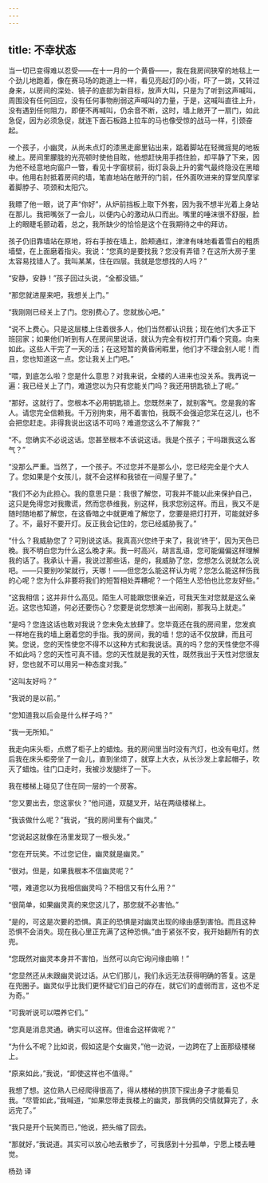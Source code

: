 ```yaml
---
---
---
```

title: 不幸状态
---




当一切已变得难以忍受——在十一月的一个黄昏——，我在我房间狭窄的地毯上一个劲儿地跑着，像在赛马场的跑道上一样，看见亮起灯的小街，吓了一跳，又转过身来，以房间的深处、镜子的底部为新目标，放声大叫，只是为了听到这声喊叫，周围没有任何回应，没有任何事物削弱这声喊叫的力量，于是，这喊叫直往上升，没有遇到任何阻力，即便不再喊叫，仍余音不断，这时，墙上敞开了一扇门，如此急促，因为必须急促，就连下面石板路上拉车的马也像受惊的战马一样，引颈奋起。

一个孩子，小幽灵，从尚未点灯的漆黑走廊里钻出来，踮着脚站在轻微摇晃的地板棱上。房间里朦胧的光亮顿时使他目眩，他想赶快用手捂住脸，却平静了下来，因为他不经意地向窗户一瞥，看见十字窗棂前，街灯袅袅上升的雾气最终隐没在黑暗中。他用右肘抵着房间的墙，笔直地站在敞开的门前，任外面吹进来的穿堂风摩挲着脚脖子、项颈和太阳穴。

我瞟了他一眼，说了声“你好”，从炉前挡板上取下外套，因为我不想半光着上身站在那儿。我把嘴张了一会儿，以便内心的激动从口而出。嘴里的唾沫很不舒服，脸上的眼睫毛颤动着，总之，我所缺少的恰恰是这个在我期待之中的拜访。

孩子仍旧靠墙站在原地，将右手按在墙上，脸颊通红，津津有味地看着雪白的粗质墙壁，在上面磨着指尖。我说：“您真的是要找我？您没有弄错？在这所大房子里太容易找错人了。我叫某某，住在四层。我就是您想找的人吗？”

“安静，安静！”孩子回过头说，“全都没错。”

“那您就进屋来吧，我想关上门。”

“我刚刚已经关上了门。您别费心了。您就放心吧。”

“说不上费心。只是这层楼上住着很多人，他们当然都认识我；现在他们大多正下班回家；如果他们听到有人在房间里说话，就认为完全有权打开门看个究竟。向来如此。这些人干完了一天的活；在这短暂的黄昏闲暇里，他们才不理会别人呢！而且，您也知道这一点。您让我关上门吧。”

“喂，到底怎么啦？您是什么意思？对我来说，全楼的人进来也没关系。我再说一遍：我已经关上了门，难道您以为只有您能关门吗？我还用钥匙锁上了呢。”

“那好。这就行了。您根本不必用钥匙锁上。您既然来了，就别客气。您是我的客人。请您完全信赖我。千万别拘束，用不着害怕，我既不会强迫您呆在这儿，也不会把您赶走。非得我说出这话不可吗？难道您这么不了解我？”

“不。您确实不必说这话。您甚至根本不该说这话。我是个孩子；干吗跟我这么客气？”

“没那么严重。当然了，一个孩子。不过您并不是那么小，您已经完全是个大人了。您如果是个女孩儿，就不会这样和我锁在一间屋子里了。”

“我们不必为此担心。我的意思只是：我很了解您，可我并不能以此来保护自己，这只是免得您对我撒谎，然而您恭维我，别这样，我求您别这样。而且，我又不是随时随地都了解您，在这昏暗之中就更难了解您了，您要是把灯打开，可能就好多了。不，最好不要开灯。反正我会记住的，您已经威胁我了。”

“什么？我威胁您了？可别说这话。我真高兴您终于来了，我说‘终于’，因为天色已晚。我不明白您为什么这么晚才来。我一时高兴，胡言乱语，您可能偏偏这样理解我的话了。我承认十遍，我说过那些话，是的，我威胁了您，您想怎么说就怎么说吧。——只要别吵架就行，天哪！——但您怎么能这样认为呢？您怎么能这样伤我的心呢？您为什么非要将我们的短暂相处弄糟呢？一个陌生人恐怕也比您友好些。”

“这我相信；这并非什么高见。陌生人可能跟您很亲近，可我天生对您就是这么亲近。这您也知道，何必还要伤心？您要是说您想演一出闹剧，那我马上就走。”

“是吗？您连这话也敢对我说？您未免太放肆了。您毕竟还在我的房间里，您发疯一样地在我的墙上磨着您的手指。我的房间，我的墙！您的话不仅放肆，而且可笑。您说，您的天性使您不得不以这种方式和我说话。真的吗？您的天性使您不得不如此吗？您的天性可真不错。您的天性就是我的天性，既然我出于天性对您很友好，您也就不可以用另一种态度对我。”

“这叫友好吗？”

“我说的是以前。”

“您知道我以后会是什么样子吗？”

“我一无所知。”

我走向床头柜，点燃了柜子上的蜡烛。我的房间里当时没有汽灯，也没有电灯。然后我在床头柜旁坐了一会儿，直到坐烦了，就穿上大衣，从长沙发上拿起帽子，吹灭了蜡烛。往门口走时，我被沙发腿绊了一下。

我在楼梯上碰见了住在同一层的一个房客。

“您又要出去，您这家伙？”他问道，双腿叉开，站在两级楼梯上。

“我该做什么呢？”我说，“我的房间里有个幽灵。”

“您说起这就像在汤里发现了一根头发。”

“您在开玩笑。不过您记住，幽灵就是幽灵。”

“很对。但是，如果我根本不信幽灵呢？”

“喂，难道您以为我相信幽灵吗？不相信又有什么用？”

“很简单，如果幽灵真的来您这儿了，那您就不必害怕。”

“是的，可这是次要的恐惧。真正的恐惧是对幽灵出现的缘由感到害怕。而且这种恐惧不会消失。现在我心里正充满了这种恐惧。”由于紧张不安，我开始翻所有的衣兜。

“您既然对幽灵本身并不害怕，当然可以向它询问缘由嘛！”

“您显然还从未跟幽灵说过话。从它们那儿，我们永远无法获得明确的答复。这是在兜圈子。幽灵似乎比我们更怀疑它们自己的存在，就它们的虚弱而言，这也不足为奇。”

“可我听说可以喂养它们。”

“您真是消息灵通。确实可以这样。但谁会这样做呢？”

“为什么不呢？比如说，假如这是个女幽灵，”他一边说，一边跨在了上面那级楼梯上。

“原来如此，”我说，“即使这样也不值得。”

我想了想。这位熟人已经爬得很高了，得从楼梯的拱顶下探出身子才能看见我。“尽管如此，”我喊道，“如果您带走我楼上的幽灵，那我俩的交情就算完了，永远完了。”

“我只是开个玩笑而已，”他说，把头缩了回去。

“那就好，”我说道。其实可以放心地去散步了，可我感到十分孤单，宁愿上楼去睡觉。

杨劲 译